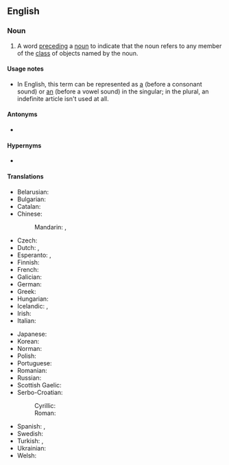 {{also|indefinite-article}}
==English==
{{wikipedia|Article (grammar)}}

===Noun===
{{en-noun}}

# {{lb|en|grammar}} A word [[precede|preceding]] a [[noun]] to indicate that the noun refers to any member of the [[class]] of objects named by the noun.

====Usage notes====
* In English, this term can be represented as [[a]] (before a consonant sound) or [[an]] (before a vowel sound) in the singular; in the plural, an indefinite article isn't used at all.

====Antonyms====
* {{l|en|definite article}}

====Hypernyms====
* {{l|en|article}}

====Translations====
{{trans-top|word preceding a noun to indicate any member of the class of objects}}
* Belarusian: {{t|be|нявы́значаны арты́кль|m}}
* Bulgarian: {{t|bg|неопредели́телен член|m}}
* Catalan: {{t|ca|article indefinit}}
* Chinese:
*: Mandarin: {{t|cmn|不定冠詞}}, {{t|cmn|不定冠词|tr=bùdìng guàncí}}
* Czech: {{t|cs|neurčitý člen|m}}
* Dutch: {{t|nl|lidwoord van onbepaaldheid|n}}, {{t+|nl|onbepaald lidwoord|n}}
* Esperanto: {{t|eo|artikolo nedefinida}}, {{t|eo|nedefinida artikolo}}
* Finnish: {{t+|fi|epämääräinen artikkeli}}
* French: {{t+|fr|article indéfini|m}}
* Galician: {{t|gl|artigo indefinido|m}}
* German: {{t+|de|unbestimmter Artikel|m}}
* Greek: {{t|el|αόριστο άρθρο|n}}
* Hungarian: {{t+|hu|határozatlan névelő}}
* Icelandic: {{t+|is|óákveðinn greinir|m}}, {{t|is|óákv. gr.|m}}
* Irish: {{t|ga|alt éiginnte}}
* Italian: {{t+|it|articolo indeterminativo|m}}
{{trans-mid}}
* Japanese: {{t|ja|不定冠詞|tr=ふていかんし, futei kanshi}}
* Korean: {{t+|ko|부정관사(不定冠詞)}}
* Norman: {{t|nrf|articl'ye îndéfinnie|f}}
* Polish: {{t+|pl|rodzajnik nieokreślony|m}}
* Portuguese: {{t+|pt|artigo indefinido|m}}
* Romanian: {{t+|ro|articol nehotărât|n}}
* Russian: {{t+|ru|неопределённый арти́кль|m}}
* Scottish Gaelic: {{t|gd|alt neo-chinnteach}}
* Serbo-Croatian:
*: Cyrillic: {{t|sh|неодређени члан|m}}
*: Roman: {{t|sh|neodređeni član|m}}
* Spanish: {{t+|es|artículo indefinido|m}}, {{t+|es|artículo indeterminado}}
* Swedish: {{t|sv|obestämd artikel|c}}
* Turkish: {{t|tr|belirsiz harfitarif}}, {{t|tr|belirsiz tanımlık}}
* Ukrainian: {{t|uk|неви́значений арти́кль|m}}
* Welsh: {{t|cy|bannod amhenodol|f}}
{{trans-bottom}}